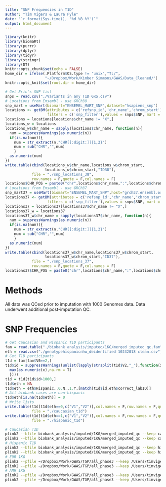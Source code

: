 ```yaml
---
title: "SNP Frequencies in T1D"
author: "Tim Vigers & Laura Pyle"
date: "`r format(Sys.time(), '%d %B %Y')`"
output: html_document
---
```


```r
library(knitr)
library(biomaRt)
library(purrr)
library(dplyr)
library(tidyr)
library(stringr)
library(DT)
knitr::opts_chunk$set(echo = FALSE)
home_dir = ifelse(.Platform$OS.type != "unix","T:/",
                  "~/Dropbox/Work/Kimber Simmons/GWAS/Data_Cleaned/")
knitr::opts_knit$set(root.dir = home_dir)
```

```r
# Get Erin's SNP list
snps = read.csv("./Variants in any T1D GRS.csv")
# Locations from Ensembl - use GRCh38
snp_mart = useMart(biomart="ENSEMBL_MART_SNP",dataset="hsapiens_snp")
locations <- getBM(attributes = c('refsnp_id','chr_name','chrom_start'), 
                   filters = c('snp_filter'),values = snps$SNP, mart = snp_mart)
locations = locations[locations$chr_name != "X",]
locations_w = locations
locations_w$chr_name = sapply(locations$chr_name, function(n){
  num = suppressWarnings(as.numeric(n))
  if(is.na(num)){
    num = str_extract(n,"CHR[[:digit:]]{1,2}")
    num = sub("CHR","",num)
    }
  as.numeric(num)
})
write.table(cbind(locations_w$chr_name,locations_w$chrom_start,
                  locations_w$chrom_start,"ID38"),
            file = "./snp_locations_38",
            row.names = F,quote = F,col.names = F)
locations$CHR_POS = paste0("chr",locations$chr_name,":",locations$chrom_start)
# Locations from Ensembl - use GRCh37
snp_mart37 = useMart(biomart="ENSEMBL_MART_SNP",host="grch37.ensembl.org",dataset="hsapiens_snp")
locations37 <- getBM(attributes = c('refsnp_id','chr_name','chrom_start'), 
                   filters = c('snp_filter'),values = snps$SNP, mart = snp_mart)
locations37 = locations37[locations37$chr_name != "X",]
locations37_w = locations37
locations37_w$chr_name = sapply(locations37$chr_name, function(n){
  num = suppressWarnings(as.numeric(n))
  if(is.na(num)){
    num = str_extract(n,"CHR[[:digit:]]{1,2}")
    num = sub("CHR","",num)
    }
  as.numeric(num)
})
write.table(cbind(locations37_w$chr_name,locations37_w$chrom_start,
                  locations37_w$chrom_start,"ID37"),
            file = "./snp_locations_37",
            row.names = F,quote = F,col.names = F)
locations37$CHR_POS = paste0("chr",locations$chr_name,":",locations$chrom_start)
```

# Methods

All data was QCed prior to imputation with 1000 Genomes data. Data underwent additional post-imputation QC. 

# SNP Frequencies 

```r
# Get Caucasian and Hispanic T1D participants
fam = read.table("./biobank_analysis/imputed/1KG/merged_imputed_qc.fam",header = F)
eth = read.csv("./genotypehispanicnhw_deidentified 10232018 clean.csv")
# Get T1D participants
t1d = fam[fam$V6==2,]
t1d$id = suppressWarnings(unlist(lapply(strsplit(t1d$V2,"_"),function(x){
  max(as.numeric(x),na.rm = T)
  })))
t1d = t1d[t1d$id>1000,]
t1d$eth = NA
t1d$eth = eth$Hispanic..0.N..1.Y.[match(t1d$id,eth$correct_labID)]
# All biobank cases are non-hispanic
t1d$eth[is.na(t1d$eth)] = 0
# Write lists
write.table(t1d[t1d$eth==0,c("V1","V2")],col.names = F,row.names = F,quote = F,
            file = "./caucasian_t1d")
write.table(t1d[t1d$eth==1,c("V1","V2")],col.names = F,row.names = F,quote = F,
            file = "./hispanic_t1d")
```

```bash
# Caucasian T1D
plink2 --bfile biobank_analysis/imputed/1KG/merged_imputed_qc --keep caucasian_t1d --extract range snp_locations_37 --freq --out caucasian_t1d
plink2 --bfile biobank_analysis/imputed/1KG/merged_imputed_qc --keep caucasian_t1d --extract range snp_locations_37 --freq 'counts' --out caucasian_t1d
# Hispanic T1D
plink2 --bfile biobank_analysis/imputed/1KG/merged_imputed_qc --keep hispanic_t1d --extract range snp_locations_37 --freq --out hispanic_t1d
plink2 --bfile biobank_analysis/imputed/1KG/merged_imputed_qc --keep hispanic_t1d --extract range snp_locations_37 --freq 'counts' --out hispanic_t1d
# EUR 1KG
plink2 --pfile ~/Dropbox/Work/GWAS/TGP/all_phase3 --keep /Users/timvigers/Dropbox/Work/GWAS/TGP/EUR_participants.txt --extract range snp_locations_37 --freq --out EUR_1KG
plink2 --pfile ~/Dropbox/Work/GWAS/TGP/all_phase3 --keep /Users/timvigers/Dropbox/Work/GWAS/TGP/EUR_participants.txt --extract range snp_locations_37 --freq 'counts' --out EUR_1KG
# AMR 1KG
plink2 --pfile ~/Dropbox/Work/GWAS/TGP/all_phase3 --keep /Users/timvigers/Dropbox/Work/GWAS/TGP/AMR_participants.txt --extract range snp_locations_37 --freq --out AMR_1KG
plink2 --pfile ~/Dropbox/Work/GWAS/TGP/all_phase3 --keep /Users/timvigers/Dropbox/Work/GWAS/TGP/AMR_participants.txt --extract range snp_locations_37 --freq 'counts' --out AMR_1KG
```
